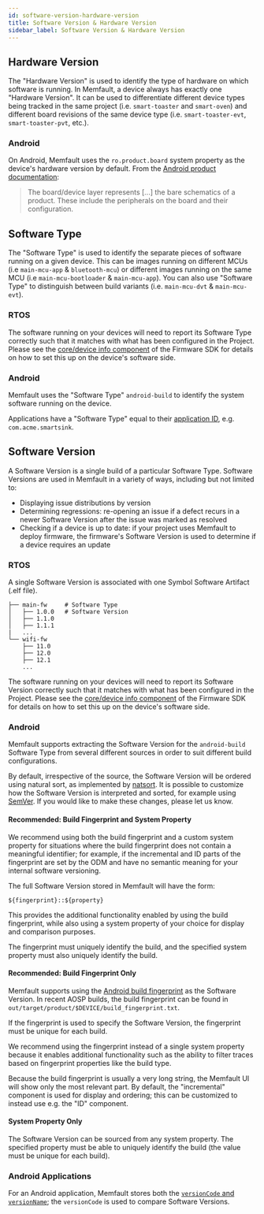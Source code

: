 ```yaml
---
id: software-version-hardware-version
title: Software Version & Hardware Version
sidebar_label: Software Version & Hardware Version
---
```


## Hardware Version

The "Hardware Version" is used to identify the type of hardware on which
software is running. In Memfault, a device always has exactly one "Hardware
Version". It can be used to differentiate different device types being tracked
in the same project (i.e. `smart-toaster` and `smart-oven`) and different board
revisions of the same device type (i.e. `smart-toaster-evt`,
`smart-toaster-pvt`, etc.).

### Android

On Android, Memfault uses the `ro.product.board` system property as the device's
hardware version by default. From the
[Android product documentation](https://source.android.com/setup/develop/new-device#build-layers):

> The board/device layer represents \[...\] the bare schematics of a product.
> These include the peripherals on the board and their configuration.

## Software Type

The "Software Type" is used to identify the separate pieces of software running
on a given device. This can be images running on different MCUs (i.e
`main-mcu-app` & `bluetooth-mcu`) or different images running on the same MCU
(i.e `main-mcu-bootloader` & `main-mcu-app`). You can also use "Software Type"
to distinguish between build variants (i.e. `main-mcu-dvt` & `main-mcu-evt`).

### RTOS

The software running on your devices will need to report its Software Type
correctly such that it matches with what has been configured in the Project.
Please see the
[core/device info component](https://github.com/memfault/memfault-firmware-sdk/blob/master/components/README.md)
of the Firmware SDK for details on how to set this up on the device's software
side.

### Android

Memfault uses the "Software Type" `android-build` to identify the system
software running on the device.

Applications have a "Software Type" equal to their
[application ID](https://developer.android.com/studio/build/application-id),
e.g. `com.acme.smartsink`.

## Software Version

A Software Version is a single build of a particular Software Type. Software
Versions are used in Memfault in a variety of ways, including but not limited
to:

- Displaying issue distributions by version
- Determining regressions: re-opening an issue if a defect recurs in a newer
  Software Version after the issue was marked as resolved
- Checking if a device is up to date: if your project uses Memfault to deploy
  firmware, the firmware's Software Version is used to determine if a device
  requires an update

### RTOS

A single Software Version is associated with one Symbol Software Artifact (.elf
file).

    ├── main-fw     # Software Type
    │   ├── 1.0.0   # Software Version
    │   ├── 1.1.0
    │   ├── 1.1.1
    |   ...
    └── wifi-fw
        ├── 11.0
        ├── 12.0
        ├── 12.1
        ...

The software running on your devices will need to report its Software Version
correctly such that it matches with what has been configured in the Project.
Please see the
[core/device info component](https://github.com/memfault/memfault-firmware-sdk/blob/master/components/README.md)
of the Firmware SDK for details on how to set this up on the device's software
side.

### Android

Memfault supports extracting the Software Version for the `android-build`
Software Type from several different sources in order to suit different build
configurations.

By default, irrespective of the source, the Software Version will be ordered
using natural sort, as implemented by
[natsort](https://pypi.org/project/natsort/). It is possible to customize how
the Software Version is interpreted and sorted, for example using
[SemVer](https://semver.org/). If you would like to make these changes, please
let us know.

#### Recommended: Build Fingerprint and System Property

We recommend using both the build fingerprint and a custom system property for
situations where the build fingerprint does not contain a meaningful identifier;
for example, if the incremental and ID parts of the fingerprint are set by the
ODM and have no semantic meaning for your internal software versioning.

The full Software Version stored in Memfault will have the form:

```
${fingerprint}::${property}
```

This provides the additional functionality enabled by using the build
fingerprint, while also using a system property of your choice for display and
comparison purposes.

The fingerprint must uniquely identify the build, and the specified system
property must also uniquely identify the build.

#### Recommended: Build Fingerprint Only

Memfault supports using the
[Android build fingerprint](https://developer.android.com/reference/android/os/Build#FINGERPRINT)
as the Software Version. In recent AOSP builds, the build fingerprint can be
found in `out/target/product/$DEVICE/build_fingerprint.txt`.

If the fingerprint is used to specify the Software Version, the fingerprint must
be unique for each build.

We recommend using the fingerprint instead of a single system property because
it enables additional functionality such as the ability to filter traces based
on fingerprint properties like the build type.

Because the build fingerprint is usually a very long string, the Memfault UI
will show only the most relevant part. By default, the "incremental" component
is used for display and ordering; this can be customized to instead use e.g. the
"ID" component.

#### System Property Only

The Software Version can be sourced from any system property. The specified
property must be able to uniquely identify the build (the value must be unique
for each build).

### Android Applications

For an Android application, Memfault stores both the
[`versionCode` and `versionName`](https://developer.android.com/studio/publish/versioning);
the `versionCode` is used to compare Software Versions.
